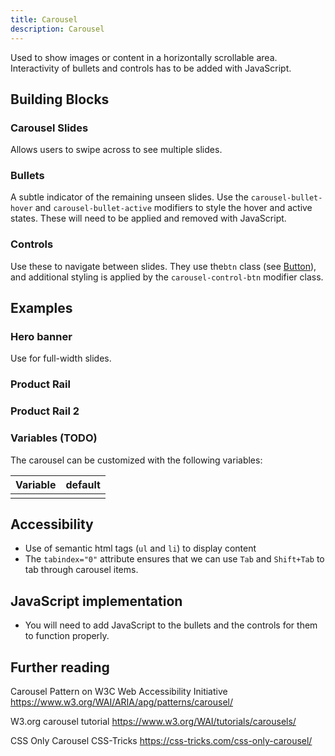 ```yaml
---
title: Carousel
description: Carousel
---
```




Used to show images or content in a horizontally scrollable area. Interactivity of bullets and controls has to be added with JavaScript.

## Building Blocks

### Carousel Slides

Allows users to swipe across to see multiple slides.

<ShowComponent filePath="./src/components/carousel/BasicCarousel.html">
  <BasicCarousel />
</ShowComponent>

### Bullets

A subtle indicator of the remaining unseen slides. Use the `carousel-bullet-hover` and `carousel-bullet-active` modifiers to style the hover and active states. These will need to be applied and removed with JavaScript.

<ShowComponent filePath="./src/components/carousel/CarouselBullets.html">
  <Bullets />
</ShowComponent>

### Controls

Use these to navigate between slides. They use the`btn` class (see [Button](/components/button/)), and additional styling is applied by the `carousel-control-btn` modifier class.

<ShowComponent filePath="./src/components/carousel/CarouselControls.html">
  <CarouselControls />
</ShowComponent>

## Examples

### Hero banner

Use for full-width slides.

<ShowComponent filePath="./src/components/carousel/CarouselBanner.html">
  <CarouselBanner />
</ShowComponent>

### Product Rail

<ShowComponent filePath="./src/components/carousel/ProductRail_withBulletsAndControls.html">
  <ProductRail_withBulletsAndControls />
</ShowComponent>

### Product Rail 2

<ShowComponent filePath="./src/components/carousel/ProductRail_withBulletsAndControls.html">
  <ProductRail_Additional />
</ShowComponent>

### Variables (TODO)

The carousel can be customized with the following variables:

| Variable | default |
| -------- | ------- |
|          |         |

## Accessibility

- Use of semantic html tags (`ul` and `li`) to display content
- The `tabindex="0"` attribute ensures that we can use `Tab` and `Shift+Tab` to tab through carousel items.

## JavaScript implementation

- You will need to add JavaScript to the bullets and the controls for them to function properly.

## Further reading

Carousel Pattern on W3C Web Accessibility Initiative
https://www.w3.org/WAI/ARIA/apg/patterns/carousel/

W3.org carousel tutorial
https://www.w3.org/WAI/tutorials/carousels/

CSS Only Carousel CSS-Tricks
https://css-tricks.com/css-only-carousel/
